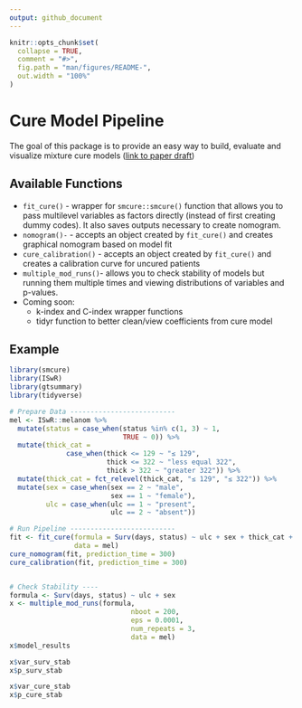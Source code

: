 ```yaml
---
output: github_document
---
```


<!-- README.md is generated from README.Rmd. Please edit that file -->

```r
knitr::opts_chunk$set(
  collapse = TRUE,
  comment = "#>",
  fig.path = "man/figures/README-",
  out.width = "100%"
)
```

# Cure Model Pipeline

<!-- badges: start -->
<!-- badges: end -->

The goal of this package is to provide an easy way to build, evaluate and visualize mixture cure models ([link to paper draft](https://docs.google.com/document/d/1Lhom9H7Hxb8_C6d55Trs9JHSfJCn1i6yuu_xsDyYqZQ/edit?usp=sharing))


## Available Functions

- `fit_cure()` - wrapper for `smcure::smcure()` function that allows you to pass multilevel variables as factors directly (instead of first creating dummy codes). It also saves outputs necessary to create nomogram.
- `nomogram()-` - accepts an object created by `fit_cure()` and creates graphical nomogram based on model fit
- `cure_calibration()` - accepts an object created by `fit_cure()` and creates a calibration curve for uncured patients
- `multiple_mod_runs()`- allows you to check stability of models but running them multiple times and viewing distributions of variables and p-values. 
- Coming soon:
  - k-index and C-index wrapper functions
  - tidyr function to better clean/view coefficients from cure model

## Example 

```r
library(smcure)
library(ISwR)
library(gtsummary)
library(tidyverse)

# Prepare Data --------------------------
mel <- ISwR::melanom %>%
  mutate(status = case_when(status %in% c(1, 3) ~ 1, 
                            TRUE ~ 0)) %>%
  mutate(thick_cat = 
              case_when(thick <= 129 ~ "≤ 129", 
                        thick <= 322 ~ "less equal 322", 
                        thick > 322 ~ "greater 322")) %>%
  mutate(thick_cat = fct_relevel(thick_cat, "≤ 129", "≤ 322")) %>%
  mutate(sex = case_when(sex == 2 ~ "male", 
                         sex == 1 ~ "female"),
         ulc = case_when(ulc == 1 ~ "present", 
                         ulc == 2 ~ "absent"))

# Run Pipeline --------------------------
fit <- fit_cure(formula = Surv(days, status) ~ ulc + sex + thick_cat + thick ,
                data = mel)
cure_nomogram(fit, prediction_time = 300)
cure_calibration(fit, prediction_time = 300)


# Check Stability ----
formula <- Surv(days, status) ~ ulc + sex
x <- multiple_mod_runs(formula,
                              nboot = 200,
                              eps = 0.0001,
                              num_repeats = 3,
                              data = mel)
x$model_results

x$var_surv_stab
x$p_surv_stab

x$var_cure_stab
x$p_cure_stab

```


